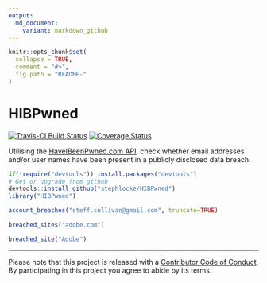 ---
output:
  md_document:
    variant: markdown_github
---

<!-- README.md is generated from README.Rmd. Please edit that file -->

```{r, echo = FALSE}
knitr::opts_chunk$set(
  collapse = TRUE,
  comment = "#>",
  fig.path = "README-"
)
```
# HIBPwned
[![Travis-CI Build Status](https://travis-ci.org/stephlocke/HIBPwned.svg?branch=master)](https://travis-ci.org/stephlocke/HIBPwned)
[![Coverage Status](https://img.shields.io/coveralls/stephlocke/HIBPwned.svg)](https://coveralls.io/r/stephlocke/HIBPwned?branch=master)

Utilising the [HaveIBeenPwned.com API](https://haveibeenpwned.com/API/v2), check whether email addresses and/or user names have been present in a publicly disclosed data breach.

```{r, results='hide', message=FALSE, warning=FALSE}
if(!require("devtools")) install.packages("devtools")
# Get or upgrade from github
devtools::install_github("stephlocke/HIBPwned")
library("HIBPwned")
```

```{r}
account_breaches("steff.sullivan@gmail.com", truncate=TRUE)
```

```{r}
breached_sites("adobe.com")
```

```{r}
breached_site("Adobe")
```

----
Please note that this project is released with a [Contributor Code of Conduct](CONDUCT.md). By participating in this project you agree to abide by its terms.
